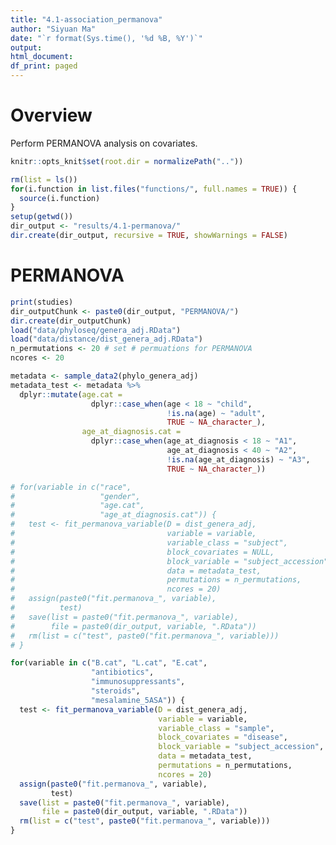 ```yaml
---
title: "4.1-association_permanova"
author: "Siyuan Ma"
date: "`r format(Sys.time(), '%d %B, %Y')`"
output:
html_document:
df_print: paged
---
```

# Overview
Perform PERMANOVA analysis on covariates.

```r
knitr::opts_knit$set(root.dir = normalizePath(".."))
```
```r
rm(list = ls())
for(i.function in list.files("functions/", full.names = TRUE)) {
  source(i.function)
}
setup(getwd())
dir_output <- "results/4.1-permanova/"
dir.create(dir_output, recursive = TRUE, showWarnings = FALSE)
```

# PERMANOVA
```r
print(studies)
dir_outputChunk <- paste0(dir_output, "PERMANOVA/")
dir.create(dir_outputChunk)
load("data/phyloseq/genera_adj.RData")
load("data/distance/dist_genera_adj.RData")
n_permutations <- 20 # set # permuations for PERMANOVA
ncores <- 20

metadata <- sample_data2(phylo_genera_adj)
metadata_test <- metadata %>% 
  dplyr::mutate(age.cat = 
                  dplyr::case_when(age < 18 ~ "child",
                                   !is.na(age) ~ "adult",
                                   TRUE ~ NA_character_),
                age_at_diagnosis.cat = 
                  dplyr::case_when(age_at_diagnosis < 18 ~ "A1",
                                   age_at_diagnosis < 40 ~ "A2",
                                   !is.na(age_at_diagnosis) ~ "A3",
                                   TRUE ~ NA_character_))

# for(variable in c("race",
#                   "gender",
#                   "age.cat",
#                   "age_at_diagnosis.cat")) {
#   test <- fit_permanova_variable(D = dist_genera_adj, 
#                                  variable = variable,
#                                  variable_class = "subject",
#                                  block_covariates = NULL,
#                                  block_variable = "subject_accession",
#                                  data = metadata_test,
#                                  permutations = n_permutations, 
#                                  ncores = 20)
#   assign(paste0("fit.permanova_", variable),
#          test)
#   save(list = paste0("fit.permanova_", variable),
#        file = paste0(dir_output, variable, ".RData"))
#   rm(list = c("test", paste0("fit.permanova_", variable)))
# }

for(variable in c("B.cat", "L.cat", "E.cat",
                  "antibiotics",
                  "immunosuppressants",
                  "steroids",
                  "mesalamine_5ASA")) {
  test <- fit_permanova_variable(D = dist_genera_adj, 
                                 variable = variable,
                                 variable_class = "sample",
                                 block_covariates = "disease",
                                 block_variable = "subject_accession",
                                 data = metadata_test,
                                 permutations = n_permutations, 
                                 ncores = 20)
  assign(paste0("fit.permanova_", variable),
         test)
  save(list = paste0("fit.permanova_", variable),
       file = paste0(dir_output, variable, ".RData"))
  rm(list = c("test", paste0("fit.permanova_", variable)))
}
```

